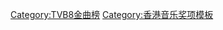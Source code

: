 {{Navbox
|name  = TVB8金曲榜內地觀眾最愛女歌手獎
|title = [[TVB8金曲榜]]內地觀眾最愛女歌手獎
|titlestyle = background: #FEFFAF
|listclass = hlist
|list1 = 
*2001 [[田震]]
*2002 [[那英]]
*2003 [[梁詠琪]]
*2004 [[容祖兒]]
*2005 [[陳慧琳]]
*2006 [[周筆暢]]
*2007 [[張靚穎]]
*2008 [[莫文蔚]]
*2009 [[周筆暢]]
*2010 [[張芸京]]
*2011 [[張芸京]]
*2012 [[蔡卓妍]]
|below = 注：此獎項於2001-2002年改名為“內地最受歡迎女歌手獎”，於2007年改名為“中國觀眾最愛女歌手獎”，於2013年停辦。
}}<noinclude>
[[Category:TVB8金曲榜]]
[[Category:香港音乐奖项模板]]
</noinclude>